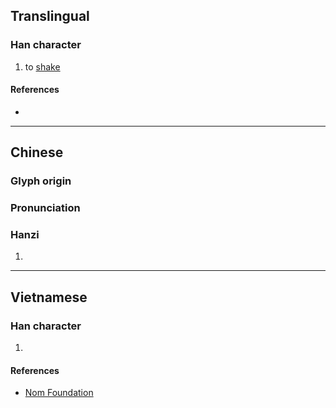{{character info}}
==Translingual==

===Han character===
{{Han char|rn=64|rad=手|as=09|sn=12|four=56030|canj=QWP|ids=⿰扌思}}

# to [[shake]]

====References====
* {{Han ref|kx=0441.140|dkj=12336|dj=0792.090|hdz=31917.030|uh=63CC|ud=25548|bh=D96C|bd=55660}}

----

==Chinese==
{{zh-forms}}

===Glyph origin===
{{Han etym}}

===Pronunciation===
{{zh-pron
|m=sāi
|c=sak1, si1
|mc=y
|oc=y
|cat=
}}

===Hanzi===
{{zh-hanzi}}

# {{rfdef|zh}}

----

==Vietnamese==

===Han character===
{{vi-readings|rs=手09|reading=tay}}

# {{rfdef|vi|sort=手09}}

====References====
* [http://nomfoundation.org/common/nom_details.php?codepoint=63cc Nom Foundation]